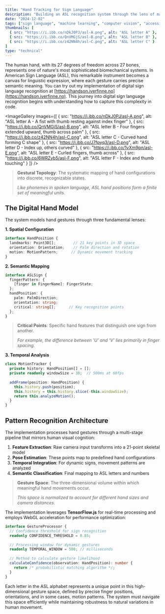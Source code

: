 ```yaml
---
title: "Hand Tracking for Sign Language"
description: "Building an ASL recognition system through the lens of machine learning, computer vision, and human gesture interpretation"
date: "2024-12-02"
tags: ["sign language", "machine learning", "computer vision", "accessibility", "gesture recognition"]
thumbnails: [
  { src: "https://i.ibb.co/nDkJ0PJ/asl-A.png", alt: "ASL letter A" },
  { src: "https://i.ibb.co/QnVMGjS/asl-B.png", alt: "ASL letter B" },
  { src: "https://i.ibb.co/z42NN4h/asl-C.png", alt: "ASL letter C" }
]
type: "technical"
---
```


The human hand, with its 27 degrees of freedom across 27 bones, represents one of nature's most sophisticated biomechanical systems. In American Sign Language (ASL), this remarkable instrument becomes a canvas for linguistic expression, where each gesture carries precise semantic meaning. You can try out my implementation of digital sign language recognition at [https://handson.iverfinne.no](https://handson.iverfinne.no). This journey into digital sign language recognition begins with understanding how to capture this complexity in code.

<ImageGallery
  images={[
    { src: "https://i.ibb.co/nDkJ0PJ/asl-A.png", alt: "ASL letter A - A fist with thumb resting against index finger" },
    { src: "https://i.ibb.co/QnVMGjS/asl-B.png", alt: "ASL letter B - Four fingers extended upward, thumb across palm" },
    { src: "https://i.ibb.co/z42NN4h/asl-C.png", alt: "ASL letter C - Curved hand forming C shape" },
    { src: "https://i.ibb.co/J7fpyq3/asl-D.png", alt: "ASL letter D - Index up, others curved" },
    { src: "https://i.ibb.co/1vXm9pn/asl-E.png", alt: "ASL letter E - Curled fingers, thumb across" },
    { src: "https://i.ibb.co/6WRZyb5/asl-F.png", alt: "ASL letter F - Index and thumb touching" }
  ]}
/>

> **Gestural Topology**: The systematic mapping of hand configurations into discrete, recognizable states.
> 
> *Like phonemes in spoken language, ASL hand positions form a finite set of meaningful units.*

## The Digital Hand Model

The system models hand gestures through three fundamental lenses:

**1. Spatial Configuration**
```typescript
interface HandPosition {
  landmarks: Point3D[];        // 21 key points in 3D space
  orientation: Orientation;    // Palm direction and rotation
  motion: MotionPattern;      // Dynamic movement tracking
}
```

**2. Semantic Mapping**
```typescript
interface ASLSign {
  fingerPattern: {
    [finger in FingerName]: FingerState;
  };
  handPosition: {
    palm: PalmDirection;
    orientation: string;
    critical: string[];      // Key recognition points
  };
}
```

> **Critical Points**: Specific hand features that distinguish one sign from another.
> 
> *For example, the difference between 'U' and 'V' lies primarily in finger spacing.*

**3. Temporal Analysis**
```typescript
class MotionTracker {
  private history: HandPosition[] = [];
  private readonly windowSize = 30;  // 500ms at 60fps
  
  addFrame(position: HandPosition) {
    this.history.push(position);
    this.history = this.history.slice(-this.windowSize);
    return this.analyzeMotion();
  }
}
```

## Pattern Recognition Architecture

The implementation processes hand gestures through a multi-stage pipeline that mirrors human visual cognition:

1. **Feature Extraction**: Raw camera input transforms into a 21-point skeletal model
2. **Pose Estimation**: These points map to predefined hand configurations
3. **Temporal Integration**: For dynamic signs, movement patterns are analyzed
4. **Semantic Classification**: Final mapping to ASL letters and numbers

> **Gesture Space**: The three-dimensional volume within which meaningful hand movements occur.
> 
> *This space is normalized to account for different hand sizes and camera distances.*

The implementation leverages **TensorFlow.js** for real-time processing and employs WebGL acceleration for performance optimization:

```typescript
interface GestureProcessor {
  // Confidence threshold for sign recognition
  readonly CONFIDENCE_THRESHOLD = 0.85;
  
  // Processing window for dynamic gestures
  readonly TEMPORAL_WINDOW = 500; // milliseconds
  
  // Method to calculate gesture likelihood
  calculateConfidence(observation: HandPosition): number {
    return /* probabilistic matching algorithm */;
  }
}
```

Each letter in the ASL alphabet represents a unique point in this high-dimensional gesture space, defined by precise finger positions, orientations, and in some cases, motion patterns. The system must navigate this space efficiently while maintaining robustness to natural variations in human movement.